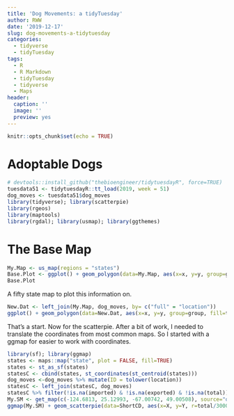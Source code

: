 ```yaml
---
title: 'Dog Movements: a tidyTuesday'
author: RWW
date: '2019-12-17'
slug: dog-movements-a-tidytuesday
categories:
  - tidyverse
  - tidyTuesday
tags:
  - R
  - R Markdown
  - tidyTuesday
  - tidyverse
  - Maps
header:
  caption: ''
  image: ''
  preview: yes
---
```



```r
knitr::opts_chunk$set(echo = TRUE)
```

# Adoptable Dogs

```r
# devtools::install_github("thebioengineer/tidytuesdayR", force=TRUE)
tuesdata51 <- tidytuesdayR::tt_load(2019, week = 51)
dog_moves <- tuesdata51$dog_moves
library(tidyverse); library(scatterpie)
library(rgeos)
library(maptools)
library(rgdal); library(usmap); library(ggthemes)
```


# The Base Map

```r
My.Map <- us_map(regions = "states")
Base.Plot <- ggplot() + geom_polygon(data=My.Map, aes(x=x, y=y, group=group), fill="white", color="black") + theme_map()
Base.Plot
```

A fifty state map to plot this information on.

```r
New.Dat <- left_join(My.Map, dog_moves, by= c("full" = "location"))
ggplot() + geom_polygon(data=New.Dat, aes(x=x, y=y, group=group, fill=total), color="black") + scale_fill_viridis_c() + labs(title = "Dogs Available for Adoption")
```

That's a start.  Now for the scatterpie.  After a bit of work, I needed to translate the coordinates from most common maps.  So I started with a ggmap for easier to work with coordinates.

```r
library(sf); library(ggmap)
states <- maps::map("state", plot = FALSE, fill=TRUE)
states <- st_as_sf(states)
statesC <- cbind(states, st_coordinates(st_centroid(states)))
dog_moves <-dog_moves %>% mutate(ID = tolower(location))
statesC <- left_join(statesC, dog_moves)
statesC %>% filter(!is.na(imported) & !is.na(exported) & !is.na(total)) %>% select(X, Y, exported, imported, total) %>% data.frame() -> ShortCD
My.SM <- get_map(c(-124.6813, 25.12993, -67.00742, 49.00508), source="osm")
ggmap(My.SM) + geom_scatterpie(data=ShortCD, aes(x=X, y=Y, r=total/3000), cols=c("exported","imported")) + labs(fill="Dog Movements") + theme_map()
```

